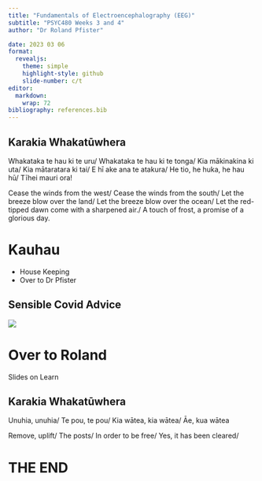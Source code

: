 ```yaml
---
title: "Fundamentals of Electroencephalography (EEG)"
subtitle: "PSYC480 Weeks 3 and 4"
author: "Dr Roland Pfister"

date: 2023 03 06
format: 
  revealjs:
    theme: simple
    highlight-style: github
    slide-number: c/t
editor: 
  markdown: 
    wrap: 72
bibliography: references.bib
---
```


## Karakia Whakatūwhera {background-color="#346bc8"}

::: {layout="[[50, 50], [100]]"}
Whakataka te hau ki te uru/ Whakataka te hau ki te tonga/ Kia mākinakina
ki uta/ Kia mātaratara ki tai/ E hī ake ana te atakura/ He tio, he huka,
he hau hū/ Tīhei mauri ora!

Cease the winds from the west/ Cease the winds from the south/ Let the
breeze blow over the land/ Let the breeze blow over the ocean/ Let the
red-tipped dawn come with a sharpened air./ A touch of frost, a promise
of a glorious day.
:::

# Kauhau {background-color="orange"}

::: incremental
-   House Keeping
-   Over to Dr Pfister
:::

## Sensible Covid Advice {background-color="#346bc8"}

![](/figs/COMR4025_Traffic_Light_LCDs.png)

# Over to Roland {background-color="#346bc8"}

Slides on Learn

## Karakia Whakatūwhera {background-color="#346bc8"}

::: {layout="[[50, 50], [100]]"}
Unuhia, unuhia/ Te pou, te pou/ Kia wātea, kia wātea/ Āe, kua wātea

Remove, uplift/ The posts/ In order to be free/ Yes, it has been
cleared/
:::

# THE END {background-color="orange"}

